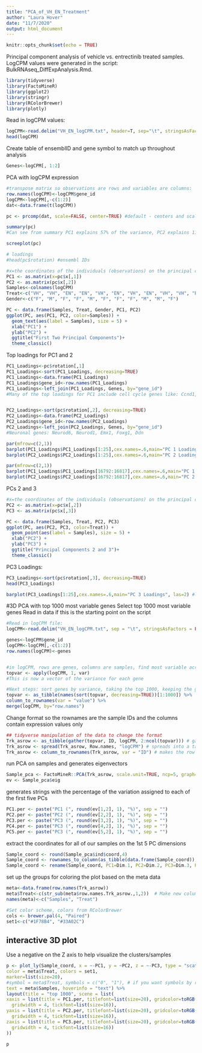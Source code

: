 ```yaml
---
title: "PCA_of_VH_EN_Treatment"
author: "Laura Hover"
date: "11/7/2020"
output: html_document
---
```

```r
knitr::opts_chunk$set(echo = TRUE)
```

Principal component analysis of vehicle vs. entrectinib treated samples.  LogCPM values were generated in the script: BulkRNAseq_DiffExpAnalysis.Rmd.  

```r
library(tidyverse)
library(FactoMineR)
library(ggplot2)
library(stringr)
library(RColorBrewer)
library(plotly)
```

Read in logCPM values:
```r
logCPM<-read.delim("VH_EN_logCPM.txt", header=T, sep="\t", stringsAsFactors = FALSE)
head(logCPM)
```

Create table of ensemblID and gene symbol to match up throughout analysis
```r
Genes<-logCPM[, 1:2]
```



PCA with logCPM expression
```r
#transpose matrix so observations are rows and variables are columns:
row.names(logCPM)<-logCPM$gene_id
logCPM<-logCPM[,-c(1:2)]
dat<-data.frame(t(logCPM))

pc <- prcomp(dat, scale=FALSE, center=TRUE) #default - centers and scales

summary(pc)
#Can see from summary PC1 explains 57% of the variance, PC2 explains 11%, PC3 9%

screeplot(pc)
```

```r
# loadings
#head(pc$rotation) #ensembl IDs

#x=the coordinates of the individuals (observations) on the principal components.
PC1 <- as.matrix(x=pc$x[,1]) 
PC2 <- as.matrix(pc$x[,2])
Samples<-colnames(logCPM)
Treat<-c("VH", "VH", "EN", "EN", "VH", "EN", "VH", "EN", "VH", "VH", "EN")
Gender<-c("F", "M", "F", "F", "M", "F", "F", "F", "M", "M", "F")

PC <- data.frame(Samples, Treat, Gender, PC1, PC2)
ggplot(PC, aes(PC1, PC2, color=Samples)) + 
  geom_text(aes(label = Samples), size = 5) +
  xlab("PC1") + 
  ylab("PC2") + 
  ggtitle("First Two Principal Components")+
  theme_classic()
```

Top loadings for PC1 and 2
```r
PC1_Loadings<-pc$rotation[,1]
PC1_Loadings<-sort(PC1_Loadings, decreasing=TRUE)
PC1_Loadings<-data.frame(PC1_Loadings)
PC1_Loadings$gene_id<-row.names(PC1_Loadings)
PC1_Loadings<-left_join(PC1_Loadings, Genes, by="gene_id")
#Many of the top loadings for PC1 include cell cycle genes like: Ccnd1, Cdk1, Top2a, Ccnb1, Rasl11a, Cdkn2a


PC2_Loadings<-sort(pc$rotation[,2], decreasing=TRUE)
PC2_Loadings<-data.frame(PC2_Loadings)
PC2_Loadings$gene_id<-row.names(PC2_Loadings)
PC2_Loadings<-left_join(PC2_Loadings, Genes, by="gene_id")
#Neuronal genes: Neurod6, Neurod1, Emx1, Foxg1, Ddn
```


```r
par(mfrow=c(2,1))
barplot(PC1_Loadings$PC1_Loadings[1:25],cex.names=.6,main="PC 1 Loadings", las=2, names.arg = PC1_Loadings$gene_symbol[1:25]) #loadings for variables in linear combination for PC1
barplot(PC2_Loadings$PC2_Loadings[1:25],cex.names=.6,main="PC 2 Loadings", las=2, names.arg=PC2_Loadings$gene_symbol[1:25])

par(mfrow=c(2,1))
barplot(PC1_Loadings$PC1_Loadings[16792:16817],cex.names=.6,main="PC 1 Loadings", las=2, names.arg=PC1_Loadings$gene_symbol[16792:16817]) #loadings for variables in linear combination for PC1
barplot(PC2_Loadings$PC2_Loadings[16792:16817],cex.names=.6,main="PC 2 Loadings", las=2, names.arg = PC2_Loadings$gene_symbol[16792:16817])
```
PCs 2 and 3
```r
#x=the coordinates of the individuals (observations) on the principal components.
PC2 <- as.matrix(x=pc$x[,2]) 
PC3 <- as.matrix(pc$x[,3])

PC <- data.frame(Samples, Treat, PC2, PC3)
ggplot(PC, aes(PC2, PC3, color=Treat)) + 
  geom_point(aes(label = Samples), size = 5) +
  xlab("PC2") + 
  ylab("PC3") + 
  ggtitle("Principal Components 2 and 3")+
  theme_classic()
```

PC3 Loadings:
```r
PC3_Loadings<-sort(pc$rotation[,3], decreasing=TRUE)
head(PC3_Loadings)

barplot(PC3_Loadings[1:25],cex.names=.6,main="PC 3 Loadings", las=2) #loadings for variables in linear combination for PC1
```

#3D PCA with top 1000 most variable genes
Select top 1000 most variable genes
Read in data if this is the starting point on the script
```r
#Read in logCPM file:
logCPM<-read.delim("VH_EN_logCPM.txt", sep = "\t", stringsAsFactors = FALSE)

genes<-logCPM$gene_id
logCPM<-logCPM[,-c(1:2)]
row.names(logCPM)<-genes


#in logCPM, rows are genes, columns are samples, find most variable across the columns (samples)
topvar <- apply(logCPM, 1, var)
#This is now a vector of the variance for each gene

#Next steps: sort genes by variance, taking the top 1000, keeping the gene IDs, merge with logCPM to get expression of the top 1000 most variable genes
topvar <- as_tibble(names(sort(topvar, decreasing=TRUE))[1:1000]) %>%
column_to_rownames(var = "value") %>%
merge(logCPM, by="row.names")
```

Change format so the rownames are the sample IDs and the columns contain expression values only
```r
## tidyverse manipulation of the data to change the format
Trk_asrow <- as_tibble(gather(topvar, ID, logCPM, 2:ncol(topvar))) # gathers into three columns: row.names (genes), sample IDs and the logCPM values
Trk_asrow <- spread(Trk_asrow, Row.names, "logCPM") # spreads into a table where the genes are the columns and the samples are the rows
Trk_asrow <- column_to_rownames(Trk_asrow, var = "ID") # makes the row names the sample IDs so the data table contains only expression values
```


run PCA on samples and generates eigenvectors
```r
Sample_pca <- FactoMineR::PCA(Trk_asrow, scale.unit=TRUE, ncp=5, graph=TRUE)
ev <- Sample_pca$eig
```

generates strings with the percentage of the variation assigned to each of the first five PCs
```r
PC1.per <- paste("PC1 (", round(ev[1,2], 1), "%)", sep = "")
PC2.per <- paste("PC2 (", round(ev[2,2], 1), "%)", sep = "")
PC3.per <- paste("PC3 (", round(ev[3,2], 1), "%)", sep = "")
PC4.per <- paste("PC3 (", round(ev[4,2], 1), "%)", sep = "")
PC5.per <- paste("PC3 (", round(ev[5,2], 1), "%)", sep = "")
```

extract the coordinates for all of our samples on the 1st 5 PC dimensions
```r
Sample_coord <- round(Sample_pca$ind$coord,4)
Sample_coord <- rownames_to_column(as_tibble(data.frame(Sample_coord)), "ID" )
Sample_coord <- rename(Sample_coord, PC1=Dim.1, PC2=Dim.2, PC3=Dim.3, PC4=Dim.4, PC5=Dim.5)
```

set up the groups for coloring the plot based on the meta data
```r
meta<-data.frame(row.names(Trk_asrow))
meta$Treat<-c(str_sub(meta$row.names.Trk_asrow.,1,2))  # Make new column with just EN or VH from each sample name
names(meta)<-c("Samples", "Treat")

#Set color scheme, colors from RColorBrewer
cols <- brewer.pal(4, "Paired")
set1<-c("#1F78B4", "#33A02C")
```

## interactive 3D plot
Use a negative on the Z axis to help visualize the clusters/samples
```r
p <- plot_ly(Sample_coord, x = ~-PC1, y = ~PC2, z = ~-PC3, type = "scatter3d",
color = meta$Treat, colors = set1,
marker=list(size=20),
#symbol = meta$Treat, symbols = c("0", "1"), # if you want symbols by region remove # from start of this line
text = meta$Samples, hoverinfo = "text") %>%
layout(title = "top 1000", scene = list(
xaxis = list(title = PC1.per, titlefont=list(size=20), gridcolor=toRGB("gray50"),
  gridwidth = 4, tickfont=list(size=16)),
yaxis = list(title = PC2.per, titlefont=list(size=20), gridcolor=toRGB("gray50"),
  gridwidth = 4, tickfont=list(size=16)),
zaxis = list(title = PC3.per, titlefont=list(size=20), gridcolor=toRGB("gray50"),
  gridwidth = 4, tickfont=list(size=16))
))

p

```


